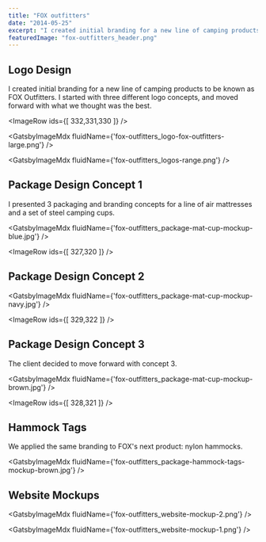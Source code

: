 ```yaml
---
title: "FOX outfitters"
date: "2014-05-25"
excerpt: "I created initial branding for a new line of camping products, FOX Outfitters. The project included creating a new logo, several package designs, and an ecommerce website mockup."
featuredImage: "fox-outfitters_header.png"
---
```



## Logo Design

I created initial branding for a new line of camping products to be known as FOX Outfitters. I started with three different logo concepts, and moved forward with what we thought was the best.

<ImageRow ids={[ 332,331,330 ]} />

<GatsbyImageMdx fluidName={'fox-outfitters_logo-fox-outfitters-large.png'} />

<GatsbyImageMdx fluidName={'fox-outfitters_logos-range.png'} />

## Package Design Concept 1

I presented 3 packaging and branding concepts for a line of air mattresses and a set of steel camping cups.

<GatsbyImageMdx fluidName={'fox-outfitters_package-mat-cup-mockup-blue.jpg'} />

<ImageRow ids={[ 327,320 ]} />

## Package Design Concept 2

<GatsbyImageMdx fluidName={'fox-outfitters_package-mat-cup-mockup-navy.jpg'} />

<ImageRow ids={[ 329,322 ]} />

## Package Design Concept 3

The client decided to move forward with concept 3.

<GatsbyImageMdx fluidName={'fox-outfitters_package-mat-cup-mockup-brown.jpg'} />

<ImageRow ids={[ 328,321 ]} />

## Hammock Tags

We applied the same branding to FOX's next product: nylon hammocks.

<GatsbyImageMdx fluidName={'fox-outfitters_package-hammock-tags-mockup-brown.jpg'} />

## Website Mockups

<GatsbyImageMdx fluidName={'fox-outfitters_website-mockup-2.png'} />

<GatsbyImageMdx fluidName={'fox-outfitters_website-mockup-1.png'} />

